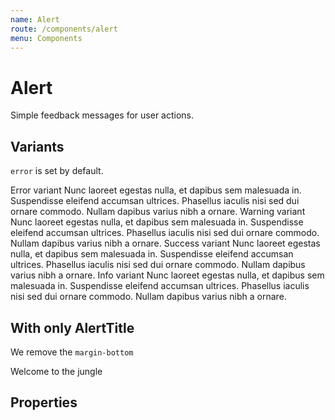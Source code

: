 ```yaml
---
name: Alert
route: /components/alert
menu: Components
---
```



# Alert

Simple feedback messages for user actions.

## Variants

`error` is set by default.

<Playground>
  <Box>
    <Alert>
      <AlertTitle>Error variant</AlertTitle>
      <span>
        Nunc laoreet egestas nulla, et dapibus sem malesuada in. Suspendisse eleifend accumsan ultrices. Phasellus iaculis nisi sed dui ornare commodo. Nullam dapibus varius nibh a ornare.
      </span>
    </Alert>
  </Box>

<Box mt="xl">
  <Alert variant="warning">
    <AlertTitle>Warning variant</AlertTitle>
    <span>
      Nunc laoreet egestas nulla, et dapibus sem malesuada in. Suspendisse eleifend accumsan
      ultrices. Phasellus iaculis nisi sed dui ornare commodo. Nullam dapibus varius nibh a ornare.
    </span>
  </Alert>
</Box>

<Box mt="xl">
  <Alert variant="success">
    <AlertTitle>Success variant</AlertTitle>
    <span>
      Nunc laoreet egestas nulla, et dapibus sem malesuada in. Suspendisse eleifend accumsan
      ultrices. Phasellus iaculis nisi sed dui ornare commodo. Nullam dapibus varius nibh a ornare.
    </span>
  </Alert>
</Box>

  <Box mt="xl">
    <Alert variant="info">
      <AlertTitle>Info variant</AlertTitle>
      <span>
        Nunc laoreet egestas nulla, et dapibus sem malesuada in. Suspendisse eleifend accumsan ultrices. Phasellus iaculis nisi sed dui ornare commodo. Nullam dapibus varius nibh a ornare.
      </span>
    </Alert>
  </Box>
</Playground>

## With only AlertTitle

We remove the `margin-bottom`

<Playground>
  <Alert>
    <AlertTitle>Welcome to the jungle</AlertTitle>
  </Alert>
</Playground>

## Properties

<Props of={Alert} />
